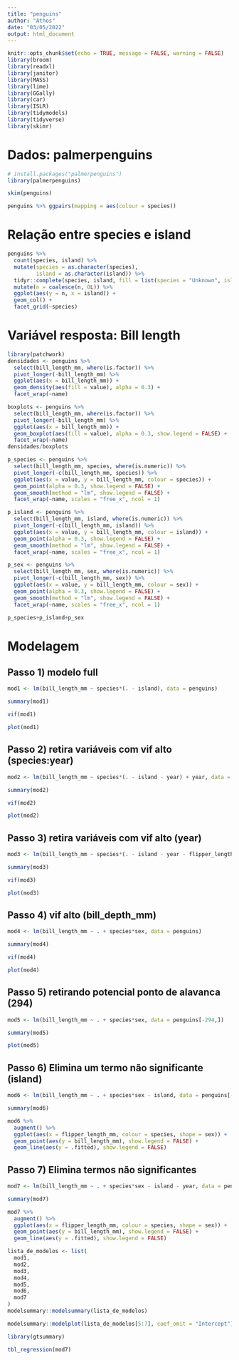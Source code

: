 ```yaml
---
title: "penguins"
author: "Athos"
date: "03/05/2022"
output: html_document
---
```


```r
knitr::opts_chunk$set(echo = TRUE, message = FALSE, warning = FALSE)
library(broom)
library(readxl)
library(janitor)
library(MASS)
library(lime)
library(GGally)
library(car)
library(ISLR)
library(tidymodels)
library(tidyverse)
library(skimr)
```

# Dados: palmerpenguins

```r
# install.packages("palmerpenguins")
library(palmerpenguins)
```

```r
skim(penguins)
```

```r
penguins %>% ggpairs(mapping = aes(colour = species))
```


# Relação entre species e island

```r
penguins %>%
  count(species, island) %>%
  mutate(species = as.character(species),
         island = as.character(island)) %>%
  tidyr::complete(species, island, fill = list(species = "Unknown", island = "Unknown")) %>%
  mutate(n = coalesce(n, 0L)) %>%
  ggplot(aes(y = n, x = island)) +
  geom_col() +
  facet_grid(~species) 
```

# Variável resposta: Bill length

```r
library(patchwork)
densidades <- penguins %>% 
  select(bill_length_mm, where(is.factor)) %>%
  pivot_longer(-bill_length_mm) %>%
  ggplot(aes(x = bill_length_mm)) +
  geom_density(aes(fill = value), alpha = 0.3) +
  facet_wrap(~name)

boxplots <- penguins %>% 
  select(bill_length_mm, where(is.factor)) %>%
  pivot_longer(-bill_length_mm) %>%
  ggplot(aes(x = bill_length_mm)) +
  geom_boxplot(aes(fill = value), alpha = 0.3, show.legend = FALSE) +
  facet_wrap(~name)
densidades/boxplots
```

```r
p_species <- penguins %>% 
  select(bill_length_mm, species, where(is.numeric)) %>%
  pivot_longer(-c(bill_length_mm, species)) %>%
  ggplot(aes(x = value, y = bill_length_mm, colour = species)) +
  geom_point(alpha = 0.3, show.legend = FALSE) +
  geom_smooth(method = "lm", show.legend = FALSE) +
  facet_wrap(~name, scales = "free_x", ncol = 1)

p_island <- penguins %>% 
  select(bill_length_mm, island, where(is.numeric)) %>%
  pivot_longer(-c(bill_length_mm, island)) %>%
  ggplot(aes(x = value, y = bill_length_mm, colour = island)) +
  geom_point(alpha = 0.3, show.legend = FALSE) +
  geom_smooth(method = "lm", show.legend = FALSE) +
  facet_wrap(~name, scales = "free_x", ncol = 1)

p_sex <- penguins %>% 
  select(bill_length_mm, sex, where(is.numeric)) %>%
  pivot_longer(-c(bill_length_mm, sex)) %>%
  ggplot(aes(x = value, y = bill_length_mm, colour = sex)) +
  geom_point(alpha = 0.3, show.legend = FALSE) +
  geom_smooth(method = "lm", show.legend = FALSE) +
  facet_wrap(~name, scales = "free_x", ncol = 1)

p_species+p_island+p_sex

```

# Modelagem

## Passo 1) modelo full

```r
mod1 <- lm(bill_length_mm ~ species*(. - island), data = penguins)

summary(mod1)
```

```r
vif(mod1)
```


```r
plot(mod1)
```

## Passo 2) retira variáveis com vif alto (species:year)

```r

mod2 <- lm(bill_length_mm ~ species*(. - island - year) + year, data = penguins)

summary(mod2)
```

```r
vif(mod2)
```

```r
plot(mod2)
```




## Passo 3) retira variáveis com vif alto (year)

```r

mod3 <- lm(bill_length_mm ~ species*(. - island - year - flipper_length_mm) + year + flipper_length_mm, data = penguins)

summary(mod3)
```

```r
vif(mod3)
```

```r
plot(mod3)
```


## Passo 4) vif alto (bill_depth_mm)

```r

mod4 <- lm(bill_length_mm ~ . + species*sex, data = penguins)

summary(mod4)
```

```r
vif(mod4)
```

```r
plot(mod4)
```

## Passo 5) retirando potencial ponto de alavanca (294)

```r

mod5 <- lm(bill_length_mm ~ . + species*sex, data = penguins[-294,])

summary(mod5)
```


```r
plot(mod5)
```


## Passo 6) Elimina um termo não significante (island)

```r
mod6 <- lm(bill_length_mm ~ . + species*sex - island, data = penguins[-294,])

summary(mod6)
```

```r
mod6 %>%
  augment() %>%
  ggplot(aes(x = flipper_length_mm, colour = species, shape = sex)) +
  geom_point(aes(y = bill_length_mm), show.legend = FALSE) +
  geom_line(aes(y = .fitted), show.legend = FALSE)
```



## Passo 7) Elimina termos não significantes

```r
mod7 <- lm(bill_length_mm ~ . + species*sex - island - year, data = penguins[-294,])

summary(mod7)
```

```r
mod7 %>%
  augment() %>%
  ggplot(aes(x = flipper_length_mm, colour = species, shape = sex)) +
  geom_point(aes(y = bill_length_mm), show.legend = FALSE) +
  geom_line(aes(y = .fitted), show.legend = FALSE)
```



```r
lista_de_modelos <- list(
  mod1,
  mod2,
  mod3,
  mod4,
  mod5,
  mod6,
  mod7
)
modelsummary::modelsummary(lista_de_modelos)
```

```r
modelsummary::modelplot(lista_de_modelos[5:7], coef_omit = "Intercept")
```

```r
library(gtsummary)

tbl_regression(mod7)
```

